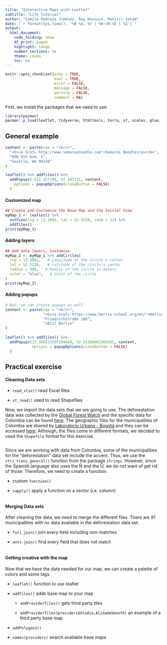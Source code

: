 ```yaml
---
title: "Interactive Maps with Leaflet"
subtitle: "Life Tutorial"
author: "Camilo Pedraza Jimenez, Ray Hossain, Manjiri Satam"
date: "`r format(Sys.time(), '%B %d, %Y | %H:%M:%S | %Z')`"
output:
  html_document:
    code_folding: show
    df_print: paged
    highlight: tango
    number_sections: no
    theme: cosmo
    toc: no
---
```


```{=html}
<style>
div.answer {background-color:#f3f0ff; border-radius: 5px; padding: 20px;}
</style>
```
```r
knitr::opts_chunk$set(echo = TRUE,
                      eval = TRUE,
                      error = FALSE,
                      message = FALSE,
                      warning = FALSE,
                      comment = NA)
```

First, we install the packages that we need to use.

```r
library(pacman)
pacman::p_load(leaflet, tidyverse, htmltools, terra, sf, scales, glue, readxl, stringi)
```

<h2><strong>General example </strong></h2>
```r
content <- paste(sep = "<br/>",
  "<b><a href='http://www.samurainoodle.com'>Samurai Noodle</a></b>",
  "606 5th Ave. S",
  "Seattle, WA 98138"
)

leaflet() %>% addTiles() %>%
  addPopups(-122.327298, 47.597131, content,
    options = popupOptions(closeButton = FALSE)
  )  
```
<h4><strong>Customized map</strong></h4>
```r
## Create and Customize the Base Map and the Initial View
myMap_1 <- leaflet() %>%
  setView(lng = 13.3892, lat = 52.5128, zoom = 12) %>% 
  addTiles()
print(myMap_1)
```
<h4><strong>Adding layers</strong></h4>
```r

## Add data layers, Customize
myMap_2 <- myMap_1 %>% addCircles(
  lng = 13.3892,   # Longitude of the circle's center
  lat = 52.5128,   # Latitude of the circle's center
  radius = 300,   # Radius of the circle in meters
  color = "blue",   # Color of the circle
)
print(myMap_2)
```
<h4><strong>Adding popups</strong></h4>
```r
# But, we can create popups as well
content <- paste(sep = "<br/>",
                 "<b><a href='https://www.hertie-school.org/en/'>Hertie School</a></b>",
                 "Friedrichstraße 180",
                 "10117 Berlin"
)
  
leaflet() %>% addTiles() %>%
  addPopups(13.389223597194448, 52.51298665365591, content,
            options = popupOptions(closeButton = FALSE)
  )  
```

<h2><strong>Practical exercise</strong></h2>

<h4><strong>Cleaning Data sets</strong></h4>

-   `read_xlsx()` read Excel files

-   `st_read()` used to read Shapefiles

Now, we import the data sets that we are going to use. The deforestation data was collected by the [Global Forest Watch](https://www.globalforestwatch.org/) and the specific data for Colombia can be found [here](https://gfw.global/478KQ1A). The geographic files for the municipalities of Colombia are shared by [Laboratorio Urbano - Bogotá](https://bogota-laburbano.opendatasoft.com/pages/home/) and they can be accessed [here](https://bogota-laburbano.opendatasoft.com/explore/dataset/shapes/export/?location=6,4.85836,-73.2019&basemap=jawg.streets). Although, the files come in different formats, we decided to used the `Shapefile` format for this exercise.

```r

```

Since we are working with data from Colombia, some of the municipalities for the "deforestation" data set include the accent. Thus, we use the `stri_trans_general()` function from the package `stringi`. However, since the Spanish language also uses the Ñ and the Ü, we do not want of get rid of those. Therefore, we need to create a function:

-   custom `function()`

-   `sapply()` apply a function on a vector (i.e. column)

```r

```

<h4><strong>Merging Data sets</strong></h4>

After cleaning the data, we need to merge the different files. There are 91 municipalities with no data available in the deforestation data set.

-   `full_join()` join every field including non-matches

-   `anti-join()` find every field that does not match

```r

```

<h4><strong>Getting creative with the map</strong></h4>

Now that we have the data needed for our map, we can create a palette of colors and some tags.

-   `leaflet()` function to use leaflet

-   `addTiles()` adds base map to your map

    -   `addProviderTiles()` gets third party tiles

    -   `addProviderTiles(providers$Stadia.AlidadeSmooth)` an example of a third party base map

-   `addPolygons()`

-   `names(providers)` search available base maps

```r

```
